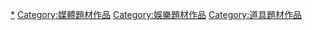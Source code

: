 
[[Category:廣播|*]]
[[Category:媒體題材作品|Category:媒體題材作品]]
[[Category:娛樂題材作品|Category:娛樂題材作品]]
[[Category:道具題材作品|Category:道具題材作品]]